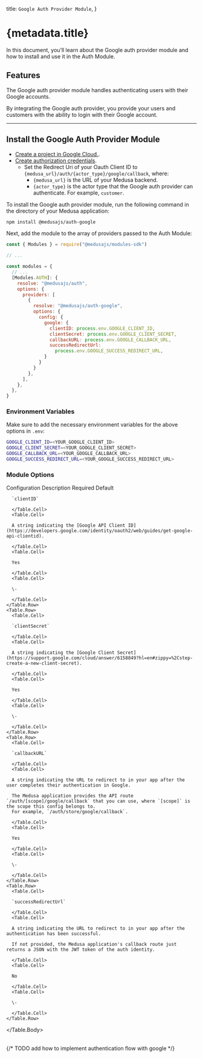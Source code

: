 
  title: `Google Auth Provider Module`,
}

# {metadata.title}

In this document, you’ll learn about the Google auth provider module and how to install and use it in the Auth Module.

## Features

The Google auth provider module handles authenticating users with their Google accounts.

By integrating the Google auth provider, you provide your users and customers with the ability to login with their Google account.

---

## Install the Google Auth Provider Module

<Note type="check">

- [Create a project in Google Cloud.](https://cloud.google.com/resource-manager/docs/creating-managing-projects).
- [Create authorization credentials](https://developers.google.com/identity/protocols/oauth2/web-server#creatingcred).
    - Set the Redirect Uri of your Oauth Client ID to `{medusa_url}/auth/{actor_type}/google/callback`, where:
        - `{medusa_url}` is the URL of your Medusa backend.
        - `{actor_type}` is the actor type that the Google auth provider can authenticate. For example, `customer`.

</Note>

To install the Google auth provider module, run the following command in the directory of your Medusa application:

```bash npm2yarn
npm install @medusajs/auth-google
```

Next, add the module to the array of providers passed to the Auth Module:

```js title="medusa-config.js"
const { Modules } = require("@medusajs/modules-sdk")

// ...

const modules = {
  // ...
  [Modules.AUTH]: {
    resolve: "@medusajs/auth",
    options: {
      providers: [
        {
          resolve: "@medusajs/auth-google",
          options: {
            config: {
              google: {
                clientID: process.env.GOOGLE_CLIENT_ID,
                clientSecret: process.env.GOOGLE_CLIENT_SECRET,
                callbackURL: process.env.GOOGLE_CALLBACK_URL,
                successRedirectUrl:
                  process.env.GOOGLE_SUCCESS_REDIRECT_URL,
              }
            }
          }
        },
      ],
    },
  },
}
```

### Environment Variables

Make sure to add the necessary environment variables for the above options in `.env`:

```bash
GOOGLE_CLIENT_ID=<YOUR_GOOGLE_CLIENT_ID>
GOOGLE_CLIENT_SECRET=<YOUR_GOOGLE_CLIENT_SECRET>
GOOGLE_CALLBACK_URL=<YOUR_GOOGLE_CALLBACK_URL>
GOOGLE_SUCCESS_REDIRECT_URL=<YOUR_GOOGLE_SUCCESS_REDIRECT_URL>
```

### Module Options

<Table>
  <Table.Header>
    <Table.Row>
      <Table.HeaderCell>Configuration</Table.HeaderCell>
      <Table.HeaderCell>Description</Table.HeaderCell>
      <Table.HeaderCell>Required</Table.HeaderCell>
      <Table.HeaderCell>Default</Table.HeaderCell>
    </Table.Row>
  </Table.Header>
  <Table.Body>
    <Table.Row>
      <Table.Cell>
      
      `clientID`
      
      </Table.Cell>
      <Table.Cell>
      
      A string indicating the [Google API Client ID](https://developers.google.com/identity/oauth2/web/guides/get-google-api-clientid).
      
      </Table.Cell>
      <Table.Cell>
      
      Yes
      
      </Table.Cell>
      <Table.Cell>
      
      \-
      
      </Table.Cell>
    </Table.Row>
    <Table.Row>
      <Table.Cell>
      
      `clientSecret`
      
      </Table.Cell>
      <Table.Cell>
      
      A string indicating the [Google Client Secret](https://support.google.com/cloud/answer/6158849?hl=en#zippy=%2Cstep-create-a-new-client-secret).
      
      </Table.Cell>
      <Table.Cell>
      
      Yes
      
      </Table.Cell>
      <Table.Cell>
      
      \-
      
      </Table.Cell>
    </Table.Row>
    <Table.Row>
      <Table.Cell>
      
      `callbackURL`
      
      </Table.Cell>
      <Table.Cell>
      
      A string indicating the URL to redirect to in your app after the user completes their authentication in Google.

      The Medusa application provides the API route `/auth/[scope]/google/callback` that you can use, where `[scope]` is the scope this config belongs to.
      For example, `/auth/store/google/callback`.
      
      </Table.Cell>
      <Table.Cell>
      
      Yes
      
      </Table.Cell>
      <Table.Cell>
      
      \-
      
      </Table.Cell>
    </Table.Row>
    <Table.Row>
      <Table.Cell>
      
      `successRedirectUrl`
      
      </Table.Cell>
      <Table.Cell>
      
      A string indicating the URL to redirect to in your app after the authentication has been successful.

      If not provided, the Medusa application's callback route just returns a JSON with the JWT token of the auth identity.
      
      </Table.Cell>
      <Table.Cell>
      
      No
      
      </Table.Cell>
      <Table.Cell>
      
      \-
      
      </Table.Cell>
    </Table.Row>
  </Table.Body>
</Table>

{/* TODO add how to implement authentication flow with google */}